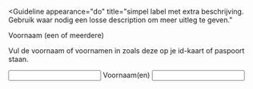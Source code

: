 <!-- @license CC0-1.0 -->


<Guideline
  appearance="do"
  title="simpel label met extra beschrijving. Gebruik waar nodig een losse description om meer uitleg te geven."
>
  <Canvas language="html">
    <label for="first-name">Voornaam (een of meerdere)</label>
    <p id="first-name-description">Vul de voornaam of voornamen in zoals deze op je id-kaart of paspoort staan.</p>
    <input
      autocomplete="given-name"
      type="text"
      name="first_name"
      id="first-name"
      aria-describedby="first-name-description"
    />
  </Canvas>
</Guideline>

<Guideline appearance="dont" title="Ingewikkeld label. Door veel informatie in te korten wordt het label onduidelijk">
  <Canvas language="html">
    <label for="first-name2">Voornaam(en)</label>
    <input autocomplete="given-name" type="text" name="first_name" id="first-name2" />
  </Canvas>
</Guideline>
